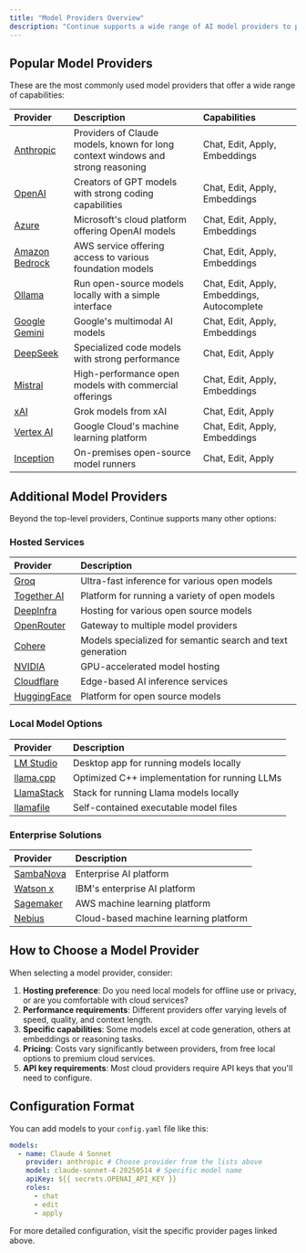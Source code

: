 ```yaml
---
title: "Model Providers Overview"
description: "Continue supports a wide range of AI model providers to power different features like chat, code editing, autocompletion, and embeddings. This overview helps you navigate through the available options and find the right provider for your needs."
---
```


## Popular Model Providers

These are the most commonly used model providers that offer a wide range of capabilities:

| Provider                                                       | Description                                                                     | Capabilities                                |
| :------------------------------------------------------------- | :------------------------------------------------------------------------------ | :------------------------------------------ |
| [Anthropic](/customize/model-providers/top-level/anthropic)    | Providers of Claude models, known for long context windows and strong reasoning | Chat, Edit, Apply, Embeddings               |
| [OpenAI](/customize/model-providers/top-level/openai)          | Creators of GPT models with strong coding capabilities                          | Chat, Edit, Apply, Embeddings               |
| [Azure](/customize/model-providers/top-level/azure)            | Microsoft's cloud platform offering OpenAI models                               | Chat, Edit, Apply, Embeddings               |
| [Amazon Bedrock](/customize/model-providers/top-level/bedrock) | AWS service offering access to various foundation models                        | Chat, Edit, Apply, Embeddings               |
| [Ollama](/customize/model-providers/top-level/ollama)          | Run open-source models locally with a simple interface                          | Chat, Edit, Apply, Embeddings, Autocomplete |
| [Google Gemini](/customize/model-providers/top-level/gemini)   | Google's multimodal AI models                                                   | Chat, Edit, Apply, Embeddings               |
| [DeepSeek](/customize/model-providers/more/deepseek)           | Specialized code models with strong performance                                 | Chat, Edit, Apply                           |
| [Mistral](/customize/model-providers/more/mistral)             | High-performance open models with commercial offerings                          | Chat, Edit, Apply, Embeddings               |
| [xAI](/customize/model-providers/more/xAI)                     | Grok models from xAI                                                            | Chat, Edit, Apply                           |
| [Vertex AI](/customize/model-providers/top-level/vertexai)     | Google Cloud's machine learning platform                                        | Chat, Edit, Apply, Embeddings               |
| [Inception](/customize/model-providers/top-level/inception)    | On-premises open-source model runners                                           | Chat, Edit, Apply                           |

## Additional Model Providers

Beyond the top-level providers, Continue supports many other options:

### Hosted Services

| Provider                                                               | Description                                                |
| :--------------------------------------------------------------------- | :--------------------------------------------------------- |
| [Groq](/customize/model-providers/more/groq)                           | Ultra-fast inference for various open models               |
| [Together AI](/customize/model-providers/more/together)                | Platform for running a variety of open models              |
| [DeepInfra](/customize/model-providers/more/deepinfra)                 | Hosting for various open source models                     |
| [OpenRouter](/customize/model-providers/top-level/openrouter)          | Gateway to multiple model providers                        |
| [Cohere](/customize/model-providers/more/cohere)                       | Models specialized for semantic search and text generation |
| [NVIDIA](/customize/model-providers/more/nvidia)                       | GPU-accelerated model hosting                              |
| [Cloudflare](/customize/model-providers/more/cloudflare)               | Edge-based AI inference services                           |
| [HuggingFace](/customize/model-providers/more/huggingfaceinferenceapi) | Platform for open source models                            |

### Local Model Options

| Provider                                                 | Description                                   |
| :------------------------------------------------------- | :-------------------------------------------- |
| [LM Studio](/customize/model-providers/top-level/lmstudio) | Desktop app for running models locally        |
| [llama.cpp](/customize/model-providers/more/llamacpp)    | Optimized C++ implementation for running LLMs |
| [LlamaStack](/customize/model-providers/more/llamastack) | Stack for running Llama models locally        |
| [llamafile](/customize/model-providers/more/llamafile)   | Self-contained executable model files         |

### Enterprise Solutions

| Provider                                               | Description                           |
| :----------------------------------------------------- | :------------------------------------ |
| [SambaNova](/customize/model-providers/more/SambaNova) | Enterprise AI platform                |
| [Watson x](/customize/model-providers/more/watsonx)    | IBM's enterprise AI platform          |
| [Sagemaker](/customize/model-providers/more/sagemaker) | AWS machine learning platform         |
| [Nebius](/customize/model-providers/more/nebius)       | Cloud-based machine learning platform |

## How to Choose a Model Provider

When selecting a model provider, consider:

1. **Hosting preference**: Do you need local models for offline use or privacy, or are you comfortable with cloud services?
2. **Performance requirements**: Different providers offer varying levels of speed, quality, and context length.
3. **Specific capabilities**: Some models excel at code generation, others at embeddings or reasoning tasks.
4. **Pricing**: Costs vary significantly between providers, from free local options to premium cloud services.
5. **API key requirements**: Most cloud providers require API keys that you'll need to configure.

## Configuration Format

You can add models to your `config.yaml` file like this:

```yaml
models:
  - name: Claude 4 Sonnet
    provider: anthropic # Choose provider from the lists above
    model: claude-sonnet-4-20250514 # Specific model name
    apiKey: ${{ secrets.OPENAI_API_KEY }}
    roles:
      - chat
      - edit
      - apply
```

For more detailed configuration, visit the specific provider pages linked above.
